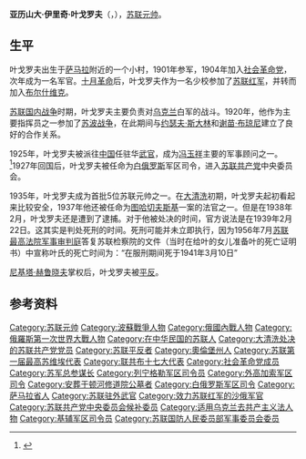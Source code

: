 {{Infobox military person
| name              = 亚历山大·伊里奇·叶戈罗夫<br><small>Александр Ильич Егоров</small>
| image         = Александр_Егоров.jpg
| image_size    = 200px
| alt           = 
| caption       = 配戴上將領章的叶戈罗夫元帥
| nationality    = {{flag|Russian Empire}}<br>{{USSR}}
| native_name       = 
| native_name_lang  = 
| birth_name    = 
| nickname      = 
|birth_date= {{birth date|1883|10|13}}
| birth_place   = {{flag|Russian Empire}}[[薩馬拉省|薩馬拉省]][[布祖盧克|布祖盧克]]
|death_date= {{death date and age|1939|2|22|1883|10|13}}
| death_place   = {{USSR}}[[莫斯科|莫斯科]]
| placeofburial = 
| placeofburial_label = 
| placeofburial_coordinates = 
| otherparty   = [[苏联共产党|苏联共产党]]
| branch        =  [[俄羅斯帝國陸軍|俄羅斯帝國陸軍]]<br>[[蘇聯紅軍|蘇聯紅軍]] 
|allegiance     = {{flag|Russian Empire}} (1902-1917)<br/>{{USSR}} (1917-1938)
|serviceyears=1902 — 1938
| rank          = 中校（俄羅斯帝國）<br/>[[蘇聯元帥列表|蘇聯元帥]]（蘇聯）
| servicenumber = 
| unit          = 
| commands      = 蘇聯紅軍總參謀長
| battles       =[[第一次世界大戰|第一次世界大戰]]<br/>[[俄国内战|俄国内战]]
| battles_label = 
| awards        ={{红旗勋章}} {{红旗勋章}} {{红旗勋章}}
| memorials     =
| spouse        = 
| relations     =
| laterwork     = 
| signature     = 
| signature_size =
| signature_alt =
| website       = 
| module        = 
}}
'''亚历山大·伊里奇·叶戈罗夫'''（{{lang-ru|'''Александр Ильич Егоров'''}}，{{bd|1883年|10月13日|1939年|2月22日|catIdx=Y叶}}），[[苏联元帅|苏联元帅]]。

==生平==
叶戈罗夫出生于[[萨马拉|萨马拉]]附近的一个小村，1901年参军，1904年加入[[社会革命党|社会革命党]]，次年成为一名军官。[[十月革命|十月革命]]后，叶戈罗夫作为一名少校参加了[[苏联红军|苏联红军]]，并转而加入[[布尔什维克|布尔什维克]]。

[[苏联国内战争|苏联国内战争]]时期，叶戈罗夫主要负责对[[乌克兰|乌克兰]]白军的战斗。1920年，他作为主要指挥员之一参加了[[苏波战争|苏波战争]]，在此期间与[[约瑟夫·斯大林|约瑟夫·斯大林]]和[[谢苗·布琼尼|谢苗·布琼尼]]建立了良好的合作关系。

1925年，叶戈罗夫被派往[[中国|中国]]任驻华[[武官|武官]]，成为[[冯玉祥|冯玉祥]]主要的军事顾问之一。<ref name="szh2">{{cite book |author1=沈志华 |editor=赵薇 |title=中苏关系史纲：1917~1991年中苏关系若干问题在探讨 |date=2016-10 |publisher=社会科学文献出版社 |location=中国北京 |isbn=9787509783665 |pages=770 |edition=第三版 |url=http://book.people.com.cn/GB/69399/85598/85599/5839519.html |access-date=2020-02-10 |archive-date=2012-02-04 |archive-url=https://web.archive.org/web/20120204055141/http://book.people.com.cn/GB/69399/85598/85599/5839519.html |dead-url=no }}</ref>{{rp|43-45}}1927年回国后，叶戈罗夫被任命为[[白俄罗斯|白俄罗斯]]军区司令，进入[[苏联共产党|苏联共产党]]中央委员会。

1935年，叶戈罗夫成为首批5位苏联元帅之一。在[[大清洗|大清洗]]初期，叶戈罗夫起初看起来比较安全，1937年他还被任命为[[图哈切夫斯基|图哈切夫斯基]]一案的法官之一。但是在1938年2月，叶戈罗夫还是遭到了逮捕。对于他被处决的时间，官方说法是在1939年2月22日。这其实是判处死刑的时间。死刑可能并未立即执行，因为1956年7月[[苏联最高法院军事审判庭|苏联最高法院军事审判庭]]答复苏联检察院的文件（当时在给叶的女儿准备叶的死亡证明书）中宣称叶氏的死亡时间为：“在服刑期间死于1941年3月10日”

[[尼基塔·赫鲁晓夫|尼基塔·赫鲁晓夫]]掌权后，叶戈罗夫被[[平反|平反]]。

==参考资料==
{{reflist}}

{{蘇聯元帥}}
{{Authority control}}
{{DEFAULTSORT:Yegorov, Alexander}}
[[Category:苏联元帅|Category:苏联元帅]]
[[Category:波蘇戰爭人物|Category:波蘇戰爭人物]]
[[Category:俄國內戰人物|Category:俄國內戰人物]]
[[Category:俄羅斯第一次世界大戰人物|Category:俄羅斯第一次世界大戰人物]]
[[Category:在中华民国的苏联人|Category:在中华民国的苏联人]]
[[Category:大清洗处决的苏联共产党党员|Category:大清洗处决的苏联共产党党员]]
[[Category:苏联平反者|Category:苏联平反者]]
[[Category:奧倫堡州人|Category:奧倫堡州人]]
[[Category:苏联第一届最高苏维埃代表|Category:苏联第一届最高苏维埃代表]]
[[Category:联共布十七大代表|Category:联共布十七大代表]]
[[Category:社会革命党成员|Category:社会革命党成员]]
[[Category:苏军总参谋长|Category:苏军总参谋长]]
[[Category:列宁格勒军区司令员|Category:列宁格勒军区司令员]]
[[Category:外高加索军区司令|Category:外高加索军区司令]]
[[Category:安葬于顿河修道院公墓者|Category:安葬于顿河修道院公墓者]]
[[Category:白俄罗斯军区司令|Category:白俄罗斯军区司令]]
[[Category:萨马拉省人|Category:萨马拉省人]]
[[Category:苏联驻外武官|Category:苏联驻外武官]]
[[Category:效力苏联红军的沙俄军官|Category:效力苏联红军的沙俄军官]]
[[Category:苏联共产党中央委员会候补委员|Category:苏联共产党中央委员会候补委员]]
[[Category:适用乌克兰去共产主义法人物|Category:适用乌克兰去共产主义法人物]]
[[Category:基辅军区司令员|Category:基辅军区司令员]]
[[Category:苏联国防人民委员部军事委员会委员|Category:苏联国防人民委员部军事委员会委员]]